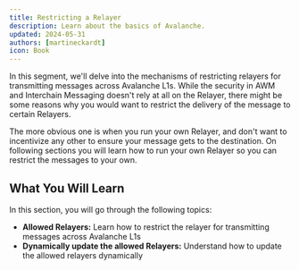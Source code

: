 ```yaml
---
title: Restricting a Relayer
description: Learn about the basics of Avalanche.
updated: 2024-05-31
authors: [martineckardt]
icon: Book
---
```


In this segment, we'll delve into the mechanisms of restricting relayers for transmitting messages across Avalanche L1s. While the security in AWM and Interchain Messaging doesn't rely at all on the Relayer, there might be some reasons why you would want to restrict the delivery of the message to certain Relayers. 

The more obvious one is when you run your own Relayer, and don't want to incentivize any other to ensure your message gets to the destination. On following sections you will learn how to run your own Relayer so you can restrict the messages to your own.

## What You Will Learn

In this section, you will go through the following topics:

- **Allowed Relayers:** Learn how to restrict the relayer for transmitting messages across Avalanche L1s
- **Dynamically update the allowed Relayers:** Understand how to update the allowed relayers dynamically